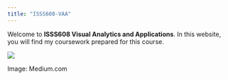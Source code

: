 ```yaml
---
title: "ISSS608-VAA"
---
```


Welcome to **ISSS608 Visual Analytics and Applications**. In this website, you will find my coursework prepared for this course.

![](gif%20for%20homepage.gif)

Image: Medium.com
